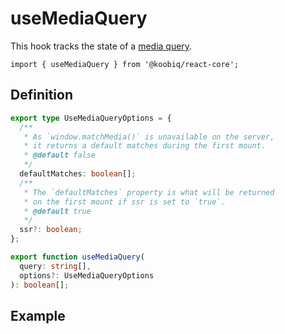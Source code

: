 

<Meta of={Stories} />

# useMediaQuery

<Status variant="experimental" />

This hook tracks the state of a [media query](https://developer.mozilla.org/en-US/docs/Web/CSS/CSS_media_queries/Using_media_queries).

```tsx
import { useMediaQuery } from '@koobiq/react-core';
```

## Definition

```ts
export type UseMediaQueryOptions = {
  /**
   * As `window.matchMedia()` is unavailable on the server,
   * it returns a default matches during the first mount.
   * @default false
   */
  defaultMatches: boolean[];
  /**
   * The `defaultMatches` property is what will be returned
   * on the first mount if ssr is set to `true`.
   * @default true
   */
  ssr?: boolean;
};

export function useMediaQuery(
  query: string[],
  options?: UseMediaQueryOptions
): boolean[];
```

## Example

<Story of={Stories.Example} />
